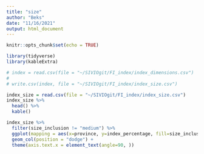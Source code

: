 ```yaml
---
title: "size"
author: "Beks"
date: "11/16/2021"
output: html_document
---
```


```r
knitr::opts_chunk$set(echo = TRUE)

library(tidyverse)
library(kableExtra)
```

```r
# index = read.csv(file = "~/SIVIOgit/FI_index/index_dimensions.csv")
# 
# write.csv(index, file = "~/SIVIOgit/FI_index/index_size.csv")
```

```r
index_size = read.csv(file = "~/SIVIOgit/FI_index/index_size.csv")
index_size %>%
  head() %>%
  kable()
```

```r
index_size %>%
  filter(size_inclusion != "medium") %>%
  ggplot(mapping = aes(x=province, y=index_percentage, fill=size_inclusion)) +
  geom_col(position = "dodge") +
  theme(axis.text.x = element_text(angle=90, ))
```


